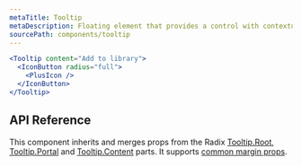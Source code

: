 ```yaml
---
metaTitle: Tooltip
metaDescription: Floating element that provides a control with contextual information via pointer or focus.
sourcePath: components/tooltip
---
```


```jsx live=true
<Tooltip content="Add to library">
  <IconButton radius="full">
    <PlusIcon />
  </IconButton>
</Tooltip>
```

## API Reference

This component inherits and merges props from the Radix [Tooltip.Root](/primitives/docs/components/tooltip#root), [Tooltip.Portal](/primitives/docs/components/tooltip#portal) and [Tooltip.Content](/primitives/docs/components/tooltip#content) parts. It supports [common margin props](/themes/docs/theme/layout#margin-props).

<ThemesPropsTable name="tooltip" />
